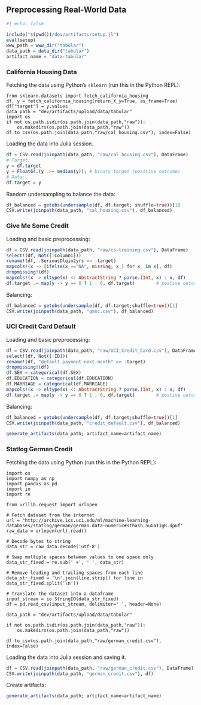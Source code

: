## Preprocessing Real-World Data

```julia
#| echo: false

include("$(pwd())/dev/artifacts/setup.jl")
eval(setup)
www_path = www_dir("tabular")
data_path = data_dir("tabular")
artifact_name = "data-tabular"
```

### California Housing Data

Fetching the data using Python's `sklearn` (run this in the Python REPL):

```.python
from sklearn.datasets import fetch_california_housing
df, y = fetch_california_housing(return_X_y=True, as_frame=True)
df["target"] = y.values
data_path = "dev/artifacts/upload/data/tabular"
import os
if not os.path.isdir(os.path.join(data_path,"raw")):
    os.makedirs(os.path.join(data_path,"raw"))
df.to_csv(os.path.join(data_path,"raw/cal_housing.csv"), index=False)
```

Loading the data into Julia session. 

```julia
df = CSV.read(joinpath(data_path, "raw/cal_housing.csv"), DataFrame)
# Target:
y = df.target
y = Float64.(y .>= median(y)); # binary target (positive outcome)
# Data:
df.target = y
```

Random undersampling to balance the data:

```julia
df_balanced = getobs(undersample(df, df.target; shuffle=true))[1]
CSV.write(joinpath(data_path, "cal_housing.csv"), df_balanced)
```

### Give Me Some Credit

Loading and basic preprocessing:

```julia
df = CSV.read(joinpath(data_path, "raw/cs-training.csv"), DataFrame)
select!(df, Not([:Column1]))
rename!(df, :SeriousDlqin2yrs => :target)
mapcols!(x -> [ifelse(x_=="NA", missing, x_) for x_ in x], df)
dropmissing!(df)
mapcols!(x -> eltype(x) <: AbstractString ? parse.(Int, x) : x, df)
df.target .= map(y -> y == 0 ? 1 : 0, df.target)        # postive outcome = no delinquency
```

Balancing:

```julia
df_balanced = getobs(undersample(df, df.target;shuffle=true))[1]
CSV.write(joinpath(data_path, "gmsc.csv"), df_balanced)
```

### UCI Credit Card Default

Loading and basic preprocessing:

```julia
df = CSV.read(joinpath(data_path, "raw/UCI_Credit_Card.csv"), DataFrame)
select!(df, Not([:ID]))
rename!(df, "default.payment.next.month" => :target)
dropmissing!(df)
df.SEX = categorical(df.SEX)
df.EDUCATION = categorical(df.EDUCATION)
df.MARRIAGE = categorical(df.MARRIAGE)
mapcols!(x -> eltype(x) <: AbstractString ? parse.(Int, x) : x, df)
df.target .= map(y -> y == 0 ? 1 : 0, df.target)        # postive outcome = no default
```

Balancing:

```julia
df_balanced = getobs(undersample(df, df.target;shuffle=true))[1]
CSV.write(joinpath(data_path, "credit_default.csv"), df_balanced)
```

```julia
generate_artifacts(data_path; artifact_name=artifact_name)
```

### Statlog German Credit

Fetching the data using Python (run this in the Python REPL):

```.python
import os
import numpy as np
import pandas as pd
import io
import re

from urllib.request import urlopen

# Fetch dataset from the internet
url = "http://archive.ics.uci.edu/ml/machine-learning-databases/statlog/german/german.data-numeric#sthash.5uGaT1gR.dpuf"
raw_data = urlopen(url).read()

# Decode bytes to string
data_str = raw_data.decode('utf-8')

# Swap multiple spaces between values to one space only
data_str_fixed = re.sub(' +', ' ', data_str)

# Remove leading and trailing spaces from each line
data_str_fixed = '\n'.join(line.strip() for line in data_str_fixed.split('\n'))

# Translate the dataset into a dataframe
input_stream = io.StringIO(data_str_fixed)
df = pd.read_csv(input_stream, delimiter=' ', header=None)

data_path = "dev/artifacts/upload/data/tabular"

if not os.path.isdir(os.path.join(data_path,"raw")):
    os.makedirs(os.path.join(data_path,"raw"))

df.to_csv(os.path.join(data_path,"raw/german_credit.csv"), index=False)
```

Loading the data into Julia session and saving it.

```julia
df = CSV.read(joinpath(data_path, "raw/german_credit.csv"), DataFrame)
CSV.write(joinpath(data_path, "german_credit.csv"), df)
```

Create artifacts:

```julia
generate_artifacts(data_path; artifact_name=artifact_name)
```